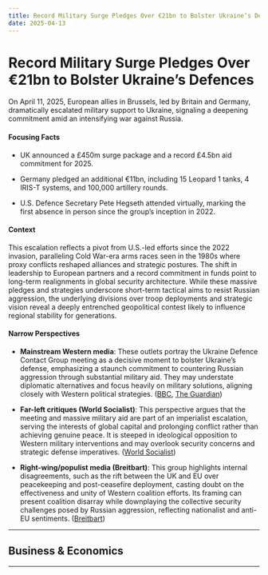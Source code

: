 ```yaml
---
title: Record Military Surge Pledges Over €21bn to Bolster Ukraine’s Defences
date: 2025-04-13
---
```


# Record Military Surge Pledges Over €21bn to Bolster Ukraine’s Defences

On April 11, 2025, European allies in Brussels, led by Britain and Germany, dramatically escalated military support to Ukraine, signaling a deepening commitment amid an intensifying war against Russia.

#### Focusing Facts

- UK announced a £450m surge package and a record £4.5bn aid commitment for 2025.

- Germany pledged an additional €11bn, including 15 Leopard 1 tanks, 4 IRIS-T systems, and 100,000 artillery rounds.

- U.S. Defence Secretary Pete Hegseth attended virtually, marking the first absence in person since the group’s inception in 2022.

#### Context

This escalation reflects a pivot from U.S.-led efforts since the 2022 invasion, paralleling Cold War-era arms races seen in the 1980s where proxy conflicts reshaped alliances and strategic postures. The shift in leadership to European partners and a record commitment in funds point to long-term realignments in global security architecture. While these massive pledges and strategies underscore short-term tactical aims to resist Russian aggression, the underlying divisions over troop deployments and strategic vision reveal a deeply entrenched geopolitical contest likely to influence regional stability for generations.

#### Narrow Perspectives

- **Mainstream Western media**: These outlets portray the Ukraine Defence Contact Group meeting as a decisive moment to bolster Ukraine’s defense, emphasizing a staunch commitment to countering Russian aggression through substantial military aid. They may understate diplomatic alternatives and focus heavily on military solutions, aligning closely with Western political strategies. ([BBC](https://www.bbc.com/news/articles/c705njr9415o), [The Guardian](https://www.theguardian.com/world/2025/apr/11/ukraine-allies-promise-21bn-military-support-kyiv))

- **Far-left critiques (World Socialist)**: This perspective argues that the meeting and massive military aid are part of an imperialist escalation, serving the interests of global capital and prolonging conflict rather than achieving genuine peace. It is steeped in ideological opposition to Western military interventions and may overlook security concerns and strategic defense imperatives. ([World Socialist](https://www.wsws.org/en/articles/2025/04/12/jqft-a12.html))

- **Right-wing/populist media (Breitbart)**: This group highlights internal disagreements, such as the rift between the UK and EU over peacekeeping and post-ceasefire deployment, casting doubt on the effectiveness and unity of Western coalition efforts. Its framing can present coalition disarray while downplaying the collective security challenges posed by Russian aggression, reflecting nationalist and anti-EU sentiments. ([Breitbart](https://www.breitbart.com/europe/2025/04/11/europe-ukraine-conference-agrees-more-cash-for-kyiv-but-only-disagreements-on-peacekeeper-deployment/))

---

## Business & Economics

---
